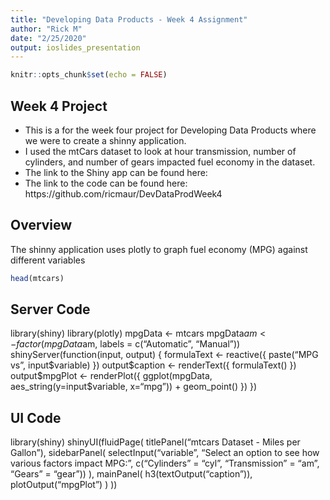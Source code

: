 ---
title: "Developing Data Products - Week 4 Assignment"
author: "Rick M"
date: "2/25/2020"
output: ioslides_presentation
---

```{r setup, include=FALSE}
knitr::opts_chunk$set(echo = FALSE)
```

## Week 4 Project

- This is a for the week four project for Developing Data Products where we were to create a shinny application.  
- I used the mtCars dataset to look at hour transmission, number of cylinders, and number of gears impacted fuel economy in the dataset. 
- The link to the Shiny app can be found here:
- The link to the code can be found here: https://github.com/ricmaur/DevDataProdWeek4

## Overview

The shinny application uses plotly to graph fuel economy (MPG) against different variables

```{r}
head(mtcars)
```

## Server Code

library(shiny)
library(plotly)
mpgData <- mtcars
mpgData$am <- factor(mpgData$am, labels = c("Automatic", "Manual"))
shinyServer(function(input, output) {
    formulaText <- reactive({
        paste("MPG vs ", input$variable)
    })
    output$caption <- renderText({
        formulaText()
    })
    output$mpgPlot <- renderPlot({
        ggplot(mpgData, aes_string(y=input$variable, x="mpg")) + geom_point()
    })
})


## UI Code

library(shiny)
shinyUI(fluidPage(
    titlePanel("mtcars Dataset - Miles per Gallon"),
    sidebarPanel(
        selectInput("variable", "Select an option to see how various factors impact MPG:", 
                    c("Cylinders" = "cyl",
                      "Transmission" = "am",
                      "Gears" = "gear"))
    ),
    mainPanel(
        h3(textOutput("caption")),
        plotOutput("mpgPlot")
    )
))


